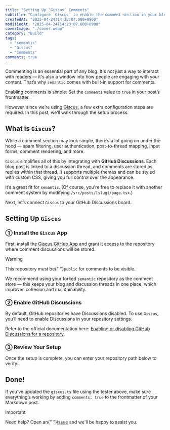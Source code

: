 ```yaml
---
title: "Setting Up `Giscus` Comments"
subtitle: "Configure `Giscus` to enable the comment section in your blog."
createdAt: "2025-04-24T14:23:07.000+0900"
modifiedAt: "2025-04-24T14:23:07.000+0900"
coverImage: "./cover.webp"
category: "Build"
tags:
  - "semantic"
  - "Giscus"
  - "Comments"
comments: true
---
```



Commenting is an essential part of any blog. It's not just a way to interact with readers — it's also a window into how people are engaging with your content.
That’s why `semantic` comes with built-in support for comments.

Enabling comments is simple: Set the `comments` value to `true` in your post’s frontmatter.

However, since we’re using <a href="https://giscus.app" target="_blank" rel="noopener noreferrer">Giscus</a>, a few extra configuration steps are required. In this post, we’ll walk through the setup process.

## What is `Giscus`?

While a comment section may look simple, there’s a lot going on under the hood — spam filtering, user authentication, post-to-thread mapping, input forms, comment rendering, and more.

`Giscus` simplifies all of this by integrating with **GitHub Discussions**.
Each blog post is linked to a discussion thread, and comments are stored as replies within that thread. It supports multiple themes and can be styled with custom CSS, giving you full control over the appearance.

It’s a great fit for `semantic`.
(Of course, you're free to replace it with another comment system by modifying `/src/posts/[slug]/page.tsx`.)

Next, let’s connect `Giscus` to your GitHub Discussions board.

## Setting Up `Giscus`

### ① Install the `Giscus` App
First, install the <a href="https://github.com/apps/giscus" target="_blank" rel="noopener noreferrer">Giscus GitHub App</a> and grant it access to the repository where comment discussions will be stored.

> [!WARNING]
> This repository must be{" "}`public` for comments to be visible.

We recommend using your forked `semantic` repository as the comment store — this keeps your blog and discussion threads in one place, which improves cohesion and maintainability.

### ② Enable GitHub Discussions

By default, GitHub repositories have Discussions disabled.
To use `Giscus`, you’ll need to enable Discussions in your repository settings.

Refer to the official documentation here: <a href="https://docs.github.com/en/repositories/managing-your-repositorys-settings-and-features/enabling-features-for-your-repository/enabling-or-disabling-github-discussions-for-a-repository" target="_blank" rel="noopener noreferrer">Enabling or disabling GitHub Discussions for a repository</a>.

### ③ Review Your Setup

Once the setup is complete, you can enter your repository path below to verify:

<GiscusTester />

## Done!
If you’ve updated the `giscus.ts` file using the tester above, make sure everything’s working by adding `comments: true` to the frontmatter of your Markdown post.

> [!IMPORTANT]
> Need help? Open an{" "}<a href="https://github.com/nylon-bricks/semantic/issues" target="_blank" rel="noopener noreferrer">issue</a> and we'll be happy to assist you.
